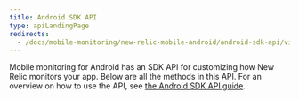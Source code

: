 ```yaml
---
title: Android SDK API
type: apiLandingPage
redirects:
  - /docs/mobile-monitoring/new-relic-mobile-android/android-sdk-api/view-all-methods
---
```


Mobile monitoring for Android has an SDK API for customizing how New Relic monitors your app. Below are all the methods in this API. For an overview on how to use the API, see [the Android SDK API guide](/docs/mobile-monitoring/new-relic-mobile-android/install-configure/work-android-sdk-api).
